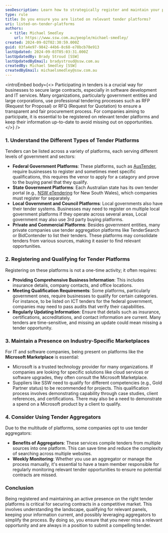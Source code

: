 ```yaml
---
seoDescription: Learn how to strategically register and maintain your presence on various tender platforms to maximize your chances of winning tenders.
type: rule
title: Do you ensure you are listed on relevant tender platforms?
uri: listed-on-tender-platforms
authors:
  - title: Michael Smedley
    url: https://www.ssw.com.au/people/michael-smedley/
created: 2024-09-02T02:30:59.000Z
guid: 03fa4e97-9842-44b6-8c68-e78bcb78e913
lastUpdated: 2024-09-03T05:03:31.000Z
lastUpdatedBy: Brady Stroud [SSW]
lastUpdatedByEmail: bradystroud@ssw.com.au
createdBy: Michael Smedley [SSW]
createdByEmail: michaelsmedley@ssw.com.au
---
```


<introEmbed
  body={<>
Participating in tenders is a crucial way for businesses to secure large contracts, especially in software development and IT services. Many organizations, particularly government entities and large corporations, use professional tendering processes such as RFP (Request for Proposal) or RFQ (Request for Quotation) to ensure a transparent and fair procurement process. For companies aiming to participate, it is essential to be registered on relevant tender platforms and keep their information up-to-date to avoid missing out on opportunities.
  </>}
/>
### 1. Understand the Different Types of Tender Platforms

Tenders can be listed across a variety of platforms, each serving different levels of government and sectors:

* **Federal Government Platforms**: These platforms, such as [AusTender](https://www.tenders.gov.au/), require businesses to register and sometimes meet specific qualifications, this requires the venor to apply for a catagory and prove to the buying panel that they qualify.
* **State Government Platforms**: Each Australian state has its own tender portal (e.g., [NSW eTendering](https://tenders.nsw.gov.au/) for New South Wales), which companies must register for separately.
* **Local Government and Council Platforms**: Local governments also have their tender systems. Businesses may need to register on multiple local government platforms if they operate across several areas, Local government may also use 3rd party buying platforms.
* **Private and Commercial Platforms**: Besides government entities, many private companies use tender aggregation platforms like TenderSearch or BidContender to list their tenders. These platforms may consolidate tenders from various sources, making it easier to find relevant opportunities.

### 2. Registering and Qualifying for Tender Platforms

Registering on these platforms is not a one-time activity; it often requires:
* **Providing Comprehensive Business Information**: This includes insurance details, company contacts, and office locations.
* **Meeting Qualification Requirements**: Some platforms, particularly government ones, require businesses to qualify for certain categories. For instance, to be listed on ICT tenders for the federal government, companies may need to pass audits that verify their capabilities.
* **Regularly Updating Information**: Ensure that details such as insurance, certifications, accreditations, and contact information are current. Many tenders are time-sensitive, and missing an update could mean missing a tender opportunity.

### 3. Maintain a Presence on Industry-Specific Marketplaces

For IT and software companies, being present on platforms like the **Microsoft Marketplace** is essential:
* Microsoft is a trusted technology provider for many organizations. If companies are looking for specific solutions like cloud services or software upgrades, they often consult the Microsoft Marketplace.
* Suppliers like SSW need to qualify for different competencies (e.g., Gold Partner status) to be recommended for projects. This qualification process involves demonstrating capability through case studies, client references, and certifications. There may also be a need to demonstrate a spend on a Microsoft product by a client to qualify.

### 4. Consider Using Tender Aggregators

Due to the multitude of platforms, some companies opt to use tender aggregators:
* **Benefits of Aggregators**: These services compile tenders from multiple sources into one platform. This can save time and reduce the complexity of searching across multiple websites.
* **Weekly Monitoring**: Whether you use an aggregator or manage the process manually, it's essential to have a team member responsible for regularly monitoring relevant tender opportunities to ensure no potential contracts are missed.

### Conclusion

Being registered and maintaining an active presence on the right tender platforms is critical for securing contracts in a competitive market. This involves understanding the landscape, qualifying for relevant panels, keeping your information current, and possibly leveraging aggregators to simplify the process. By doing so, you ensure that you never miss a relevant opportunity and are always in a position to submit a compelling tender.
